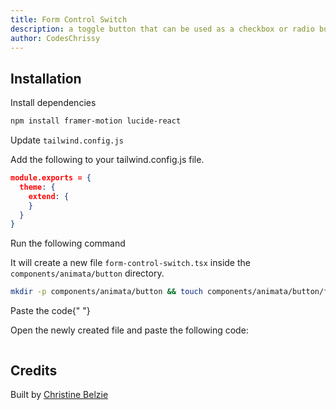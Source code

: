 ```yaml
---
title: Form Control Switch
description: a toggle button that can be used as a checkbox or radio button
author: CodesChrissy
---
```


<ComponentPreview name="button-form-control-switch--docs" />

## Installation

<Steps>
<Step>Install dependencies</Step>

```bash
npm install framer-motion lucide-react
```

<Step>Update `tailwind.config.js`</Step>

Add the following to your tailwind.config.js file.

```json
module.exports = {
  theme: {
    extend: {
    }
  }
}
```

<Step>Run the following command</Step>

It will create a new file `form-control-switch.tsx` inside the `components/animata/button` directory.

```bash
mkdir -p components/animata/button && touch components/animata/button/form-control-switch.tsx
```

<Step>Paste the code</Step>{" "}

Open the newly created file and paste the following code:

```jsx file=<rootDir>/animata/button/form-control-switch.tsx

```

</Steps>

## Credits

Built by [Christine Belzie](https://github.com/CBID2)
